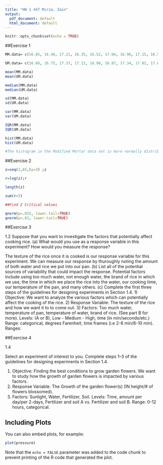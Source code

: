 ```yaml
---
title: "HW 1 447 Mirza, Zain"
output:
  pdf_document: default
  html_document: default
---
```


```r
knitr::opts_chunk$set(echo = TRUE)
```


##Exercise 1
```r
MM.data= c(16.85, 16.40, 17.21, 16.35, 16.52, 17.04, 16.96, 17.15, 16.59, 16.57)

UM.data= c(16.66, 16.75, 17.37, 17.12, 16.98, 16.87, 17.34, 17.02, 17.08, 17.27)

mean(MM.data)
mean(UM.data)

median(MM.data)
median(UM.data)

sd(MM.data)
sd(UM.data)

var(MM.data)
var(UM.data)

IQR(MM.data)
IQR(UM.data)

hist(MM.data)
hist(UM.data)

#The histogram in the Modified Mortar data set is more normally distributed than the unmodified data set. The histogram in the unmodified mortar data set indicates a slightly more left-skewed distribution. 

```


##Exercise 2 
```r
z=seq(2,65,by=3) ;z

r=log(z);r

length(z)

sum(r<3)

##Find Z Critical values

qnorm(p=.025, lower.tail=TRUE)
qnorm(p=.01, lower.tail=TRUE)
```

##Exercise 3

1.2
  Suppose that you want to investigate the factors that potentially affect cooking rice.
(a) What would you use as a response variable in this experiment? How would you measure the response?
  
  The texture of the rice once it is cooked is our response variable for this experiment. We can measure our response by thuroughly noting the amount of both water and rice we put into our pan. 
(b) List all of the potential sources of variability that could impact the response.
  Potential factors include using too much water, not enough water, the brand of rice in which we use, the time in which we place the rice into the water, our cooking time, our temperature of the pan, and many others. 
(c) Complete the first three steps of the guidelines for designing experiments in Section 1.4.
  1) Objective: 
      We want to analyze the various factors which can potentially affect the cooking of the rice. 
  2) Response Variable: 
      The texture of the rice and how we want it to to come out. 
  3) Factors: 
      Too much water, temperature of pan, temperature of water, brand of rice. (See part B for more).
      Levels: (A or B), Low - Medium - High, time (in min/seconds/etc.)
      Range: categorical, degrees Farenheit, time frames (i.e 2-6 min/6-10 min).
      Ranges: 

##Exercise 4

1.4

Select an experiment of interest to you. Complete steps 1–3 of the guidelines for designing experiments in Section 1.4.

  1) Objective: Finding the best conditions to grow garden flowers. We want to study how the growth of garden flowers is impacted by various factors. 
  2) Response Variable: The Growth of the garden flower(s) (IN height/# of flowers blossomed).
  3) Factors: Sunlight, Water, Fertilizer, Soil.
     Levels: Time, amount per day/per 2-days, Fertilizer and soil A vs. Fertilizer and soil B.
     Range: 0-12 hours, categorical. 
  

## Including Plots

You can also embed plots, for example:

```r
plot(pressure)
```

Note that the `echo = FALSE` parameter was added to the code chunk to prevent printing of the R code that generated the plot.
